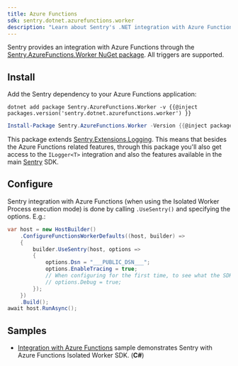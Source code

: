 ```yaml
---
title: Azure Functions
sdk: sentry.dotnet.azurefunctions.worker
description: "Learn about Sentry's .NET integration with Azure Functions."
---
```


Sentry provides an integration with Azure Functions through the [Sentry.AzureFunctions.Worker NuGet package](https://www.nuget.org/packages/Sentry.AzureFunctions.Worker).
All triggers are supported.

## Install

Add the Sentry dependency to your Azure Functions application:

```shell {tabTitle:.NET Core CLI}
dotnet add package Sentry.AzureFunctions.Worker -v {{@inject packages.version('sentry.dotnet.azurefunctions.worker') }}
```

```powershell {tabTitle:Package Manager}
Install-Package Sentry.AzureFunctions.Worker -Version {{@inject packages.version('sentry.dotnet.azurefunctions.worker') }}
```

This package extends [Sentry.Extensions.Logging](/platforms/dotnet/guides/extensions-logging/). This means that besides the Azure Functions related features, through this package you'll also get access to the `ILogger<T>` integration and also the features available in the main [Sentry](/platforms/dotnet/) SDK.

## Configure

Sentry integration with Azure Functions (when using the Isolated Worker Process execution mode) is done by calling `.UseSentry()` and specifying the options. E.g.:

<SignInNote />

```csharp
var host = new HostBuilder()
    .ConfigureFunctionsWorkerDefaults((host, builder) =>
    {
        builder.UseSentry(host, options =>
        {
            options.Dsn = "___PUBLIC_DSN___";
            options.EnableTracing = true;
            // When configuring for the first time, to see what the SDK is doing:
            // options.Debug = true;
        });
    })
    .Build();
await host.RunAsync();
```

## Samples

- [Integration with Azure Functions](https://github.com/getsentry/sentry-dotnet/tree/main/src/Sentry.AzureFunctions.Worker) sample demonstrates Sentry with Azure Functions Isolated Worker SDK. (**C#**)

